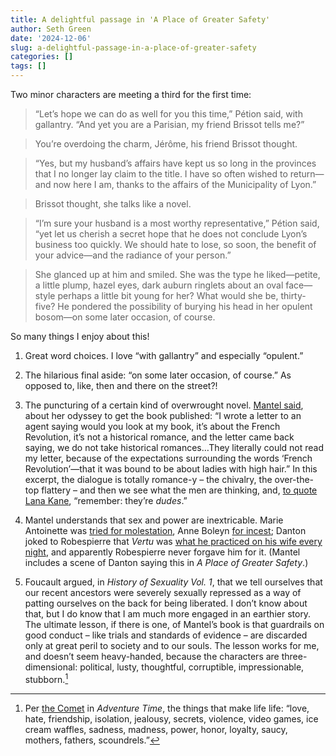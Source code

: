 ```yaml
---
title: A delightful passage in 'A Place of Greater Safety'
author: Seth Green
date: '2024-12-06'
slug: a-delightful-passage-in-a-place-of-greater-safety
categories: []
tags: []
---
```


Two minor characters are meeting a third for the first time:

> ⁠“Let’s hope we can do as well for you this time,” Pétion said, with gallantry. “And yet you are a Parisian, my friend Brissot tells me?”

> ⁠You’re overdoing the charm, Jérôme, his friend Brissot thought.

> ⁠“Yes, but my husband’s affairs have kept us so long in the provinces that I no longer lay claim to the title. I have so often wished to return—and now here I am, thanks to the affairs of the Municipality of Lyon.”

> ⁠Brissot thought, she talks like a novel.

> ⁠“I’m sure your husband is a most worthy representative,” Pétion said, “yet let us cherish a secret hope that he does not conclude Lyon’s business too quickly. We should hate to lose, so soon, the benefit of your advice—and the radiance of your person.”

> ⁠She glanced up at him and smiled. She was the type he liked—petite, a little plump, hazel eyes, dark auburn ringlets about an oval face—style perhaps a little bit young for her? What would she be, thirty-five? He pondered the possibility of burying his head in her opulent bosom—on some later occasion, of course.

So many things I enjoy about this!

1.  Great word choices. I love "with gallantry" and especially "opulent."

2.  The hilarious final aside: "on some later occasion, of course." As opposed to, like, then and there on the street?!

3.  The puncturing of a certain kind of overwrought novel. [Mantel said](https://www.newyorker.com/magazine/2012/10/15/the-dead-are-real), about her odyssey to get the book published: “I wrote a letter to an agent saying would you look at my book, it’s about the French Revolution, it’s not a historical romance, and the letter came back saying, we do not take historical romances...They literally could not read my letter, because of the expectations surrounding the words ‘French Revolution’—that it was bound to be about ladies with high hair.” In this excerpt, the dialogue is totally romance-y -- the chivalry, the over-the-top flattery -- and then we see what the men are thinking, and, [to quote Lana Kane](https://www.imdb.com/title/tt1622042/characters/nm0878768), "remember: they're *dudes*."

4.  Mantel understands that sex and power are inextricable. Marie Antoinette was [tried for molestation](https://www.newhistorian.com/2015/10/15/marie-antoinette-incest-child-abuse-and-adultery/), Anne Boleyn [for incest](https://www.smithsonianmag.com/history/the-many-myths-of-lady-rochford-the-tudor-noblewoman-who-supposedly-betrayed-george-and-anne-boleyn-180980520/); Danton joked to Robespierre that *Vertu* was [what he practiced on his wife every night](https://www.newyorker.com/magazine/2006/06/05/headless-horseman-france-reign-of-terror), and apparently Robespierre never forgave him for it. (Mantel includes a scene of Danton saying this in *A Place of Greater Safety*.)

5.  Foucault argued, in *History of Sexuality Vol. 1*, that we tell ourselves that our recent ancestors were severely sexually repressed as a way of patting ourselves on the back for being liberated. I don't know about that, but I do know that I am much more engaged in an earthier story. The ultimate lesson, if there is one, of Mantel's book is that guardrails on good conduct -- like trials and standards of evidence -- are discarded only at great peril to society and to our souls. The lesson works for me, and doesn't seem heavy-handed, because the characters are three-dimensional: political, lusty, thoughtful, corruptible, impressionable, stubborn.[^1]

[^1]: Per [the Comet](https://adventuretime.fandom.com/wiki/The_Comet) in *Adventure Time*, the things that make life life: "love, hate, friendship, isolation, jealousy, secrets, violence, video games, ice cream waffles, sadness, madness, power, honor, loyalty, saucy, mothers, fathers, scoundrels."
